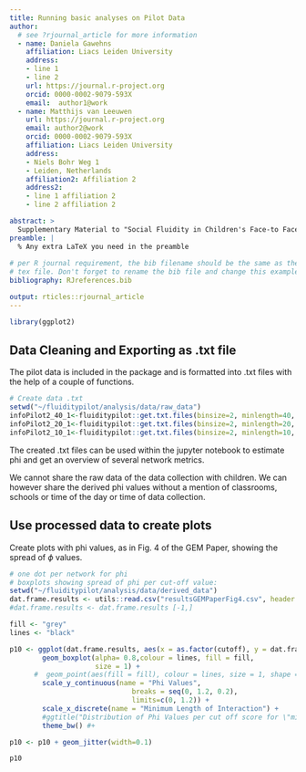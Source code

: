 ```yaml
---
title: Running basic analyses on Pilot Data
author:
  # see ?rjournal_article for more information
  - name: Daniela Gawehns
    affiliation: Liacs Leiden University
    address:
    - line 1
    - line 2
    url: https://journal.r-project.org
    orcid: 0000-0002-9079-593X
    email:  author1@work
  - name: Matthijs van Leeuwen
    url: https://journal.r-project.org
    email: author2@work
    orcid: 0000-0002-9079-593X
    affiliation: Liacs Leiden University
    address:
    - Niels Bohr Weg 1
    - Leiden, Netherlands
    affiliation2: Affiliation 2
    address2:
    - line 1 affiliation 2
    - line 2 affiliation 2

abstract: >
  Supplementary Material to "Social Fluidity in Children's Face-to Face Interaction Networks"
preamble: |
  % Any extra LaTeX you need in the preamble
  
# per R journal requirement, the bib filename should be the same as the output 
# tex file. Don't forget to rename the bib file and change this example value.
bibliography: RJreferences.bib

output: rticles::rjournal_article
---
```


```r
library(ggplot2)
```



## Data Cleaning and Exporting as .txt file

The pilot data is included in the package and is formatted into .txt files with the help of a couple of functions.

```r
# Create data .txt 
setwd("~/fluiditypilot/analysis/data/raw_data")
infoPilot2_40_1<-fluiditypilot::get.txt.files(binsize=2, minlength=40, minlag=1,group = "Pilot")
infoPilot2_20_1<-fluiditypilot::get.txt.files(binsize=2, minlength=20, minlag=1,group = "Pilot")
infoPilot2_10_1<-fluiditypilot::get.txt.files(binsize=2, minlength=10, minlag=1,group = "Pilot")

```
The created .txt files can be used within the jupyter notebook to estimate phi and get an overview of several network metrics. 

We cannot share the raw data of the data collection with children. 
We can however share the derived phi values without a mention of classrooms, schools or time of the day or time of data collection. 

## Use processed data to create plots

Create plots with phi values, as in Fig. 4 of the GEM Paper, showing the spread of $\phi$ values.

```r
# one dot per network for phi
# boxplots showing spread of phi per cut-off value:
setwd("~/fluiditypilot/analysis/data/derived_data")
dat.frame.results <- utils::read.csv("resultsGEMPaperFig4.csv", header = TRUE, stringsAsFactors = FALSE)
#dat.frame.results <- dat.frame.results [-1,]

fill <- "grey"
lines <- "black"

p10 <- ggplot(dat.frame.results, aes(x = as.factor(cutoff), y = dat.frame.results$round.PhiValue..3.)) +
        geom_boxplot(alpha= 0.8,colour = lines, fill = fill,
                     size = 1) +
      #  geom_point(aes(fill = fill), colour = lines, size = 1, shape = 2, position = position_jitterdodge()) +
        scale_y_continuous(name = "Phi Values",
                              breaks = seq(0, 1.2, 0.2),
                              limits=c(0, 1.2)) +
        scale_x_discrete(name = "Minimum Length of Interaction") +
        #ggtitle("Distribution of Phi Values per cut off score for \"minimum interaction length\" ") +
        theme_bw() #+

p10 <- p10 + geom_jitter(width=0.1)

p10

```




